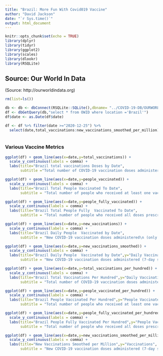 ```yaml
---
title: "Brazil: More Fun With Covid019 Vaccine"
author: "David Jackson"
date: "`r Sys.time()`"
output: html_document
---
```


```r
knitr::opts_chunk$set(echo = TRUE)
library(dplyr)
library(tidyr)
library(ggplot2)
library(scales)
library(dlookr)
library(RSQLite)
```

## Source: Our World In Data
(Source: http://ourworldindata.org)

```r
rm(list=ls())

db <- db <- dbConnect(RSQLite::SQLite(),dbname= "../COVID-19-DB/OURWORLD.sqlite3")
df <- dbGetQuery(db,"select * from OWID where location ='Brazil'")
df$date <- as.Date(df$date)

df <- df %>% filter(date >="2020-12-25") %>% 
  select(date,total_vaccinations:new_vaccinations_smoothed_per_million)
         
```

### Various Vaccine Metrics

```r
ggplot(df) + geom_line(aes(x=date,y=total_vaccinations)) +
  scale_y_continuous(labels = comma) +
  labs(title="Brazil total vaccinations Doses by Date",
       subtitle ="Total number of COVID-19 vaccination doses administered" )
```

```r
ggplot(df) + geom_line(aes(x=date,y=people_vaccinated)) +
  scale_y_continuous(labels = comma) +
  labs(title="Brazil Total People Vaccinated To Date",
       subtitle = "Total number of people who received at least one vaccine dose")
```

```r
ggplot(df) + geom_line(aes(x=date,y=people_fully_vaccinated)) +
  scale_y_continuous(labels = comma) +
  labs(title="Brazil Total People Fully  Vaccinated To Date",
       subtitle = "Total number of people who received all doses prescribed by the vaccination protocol")
```

```r
ggplot(df) + geom_line(aes(x=date,y=new_vaccinations)) +
  scale_y_continuous(labels = comma) +
  labs(title="Brazil Daily People  Vaccinated by Date",
       subtitle = "New COVID-19 vaccination doses administered\n (only calculated for consecutive days)")
```

```r
ggplot(df) + geom_line(aes(x=date,y=new_vaccinations_smoothed)) +
  scale_y_continuous(labels = comma) +
  labs(title="Brazil Daily People  Vaccinated by Date",y="Daily Vaccinations (Smooth)",
       subtitle = "New COVID-19 vaccination doses administered (7-day smoothed). For countries that don't report vaccination data on a daily basis, we assume that vaccination changed equally on a daily basis over any periods in which no data was reported. This produces a complete series of daily figures, which is then averaged over a rolling 7-day window")
```

```r
ggplot(df) + geom_line(aes(x=date,y=total_vaccinations_per_hundred)) +
  scale_y_continuous(labels = comma) +
  labs(title="Brazil Total Vaccinations Per Hundred",y="Daily Vaccinations (Per 100 People)",
       subtitle = "Total number of COVID-19 vaccination doses administered per 100 people in the total population")
```

```r
ggplot(df) + geom_line(aes(x=date,y=people_vaccinated_per_hundred)) +
  scale_y_continuous(labels = comma) +
  labs(title="Brazil People Vaccinated Per Hundred",y="People Vaccinated (per 100)",
       subtitle = "Total number of people who received at least one vaccine dose per 100 people in the total population")
```


```r
ggplot(df) + geom_line(aes(x=date,y=people_fully_vaccinated_per_hundred)) +
  scale_y_continuous(labels = comma) +
  labs(title="Brazil People Fully Vaccinated Per Hundred",y="People Vaccinated (per 100)",
       subtitle = "Total number of people who received all doses prescribed by the vaccination protocol per 100 people in the total population")
```

```r
ggplot(df) + geom_line(aes(x=date,y=new_vaccinations_smoothed_per_million)) +
  scale_y_continuous(labels = comma) +
  labs(title="New Vaccinations Smoothed per Million",y="Vaccinations",
       subtitle = "New COVID-19 vaccination doses administered (7-day smoothed) per 1,000,000 people in the total population")
```